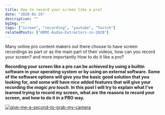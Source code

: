 ```yaml
---
title: How to record your screen like a pro?
date: "2020-01-29"
description: ""
bgImg: ""
tags: ["screen", "recording", "youtube", "Twitch"]
relatedPosts: ["HDMI-Audio-Extractors-in-2020"]
---
```


Many online pro content makers out there choose to have screen recordings as part or as the main part of their videos, how can you record your screen? and more importantly How to do it like a pro?

**Recording your screen like a pro can be achieved by using a builtin software in your operating system or by using an external software. Some of the software options will give you the basic good solution that you looking for, and some will have nice added features that will give your recording the _magic pro touch_. In this post I will try to explain what I've learned trying to record my screen, what are the reasons to record your screen, and how to do it in a PRO way.**

<a target="blank" href="https://sayingimages.com/screenshot-memes/">
  <Image
    alt="give-me-a-second-to-grab-my-camera"
    fileName="give-me-a-second-to-grab-my-camera"
  />
</a>
